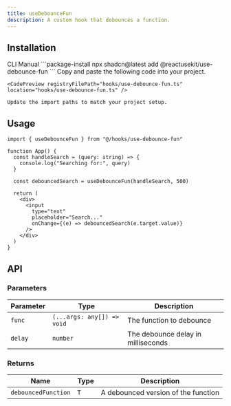 ```yaml
---
title: useDebounceFun
description: A custom hook that debounces a function.
---
```


## Installation

<CodeTabs>
  <TabsList>
    <TabsTrigger value="cli">CLI</TabsTrigger>
    <TabsTrigger value="manual">Manual</TabsTrigger>
  </TabsList>
  
  <TabsContent value="cli">
    ```package-install
    npx shadcn@latest add @reactusekit/use-debounce-fun
    ```
  </TabsContent>
  
   <TabsContent value="manual">
    Copy and paste the following code into your project.

    <CodePreview registryFilePath="hooks/use-debounce-fun.ts" location="hooks/use-debounce-fun.ts" />

    Update the import paths to match your project setup.

  </TabsContent>
</CodeTabs>

## Usage

```tsx
import { useDebounceFun } from "@/hooks/use-debounce-fun"

function App() {
  const handleSearch = (query: string) => {
    console.log("Searching for:", query)
  }

  const debouncedSearch = useDebounceFun(handleSearch, 500)

  return (
    <div>
      <input
        type="text"
        placeholder="Search..."
        onChange={(e) => debouncedSearch(e.target.value)}
      />
    </div>
  )
}
```

## API

### Parameters

| Parameter | Type                       | Description                        |
| --------- | -------------------------- | ---------------------------------- |
| `func`    | `(...args: any[]) => void` | The function to debounce           |
| `delay`   | `number`                   | The debounce delay in milliseconds |

### Returns

| Name                | Type | Description                         |
| ------------------- | ---- | ----------------------------------- |
| `debouncedFunction` | `T`  | A debounced version of the function |
